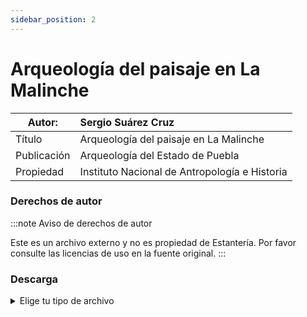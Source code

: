 ```yaml
---
sidebar_position: 2
---
```

# Arqueología del paisaje en La Malinche

|Autor:| Sergio Suárez Cruz |
|--|:--|
|Título|Arqueología del paisaje en La Malinche|
|Publicación|Arqueología del Estado de Puebla|
|Propiedad|Instituto Nacional de Antropología e Historia|

### Derechos de autor
    
:::note Aviso de derechos de autor

Este es un archivo externo y no es propiedad de Estantería. Por favor consulte las licencias de uso en la fuente original.
:::

### Descarga
<details>
  <summary>Elige tu tipo de archivo</summary>
    <div>
        <a href="https://estanteriadigitalpapalotla.s3.us-east-2.amazonaws.com/EstanteriaDigitalDePapalotla/Historia+y+Costumbres/Arqueologia-Malinche.pdf"> 📥 Arqueología del paisaje en La Malinche (PDF)</a>
        </div>      
</details>

